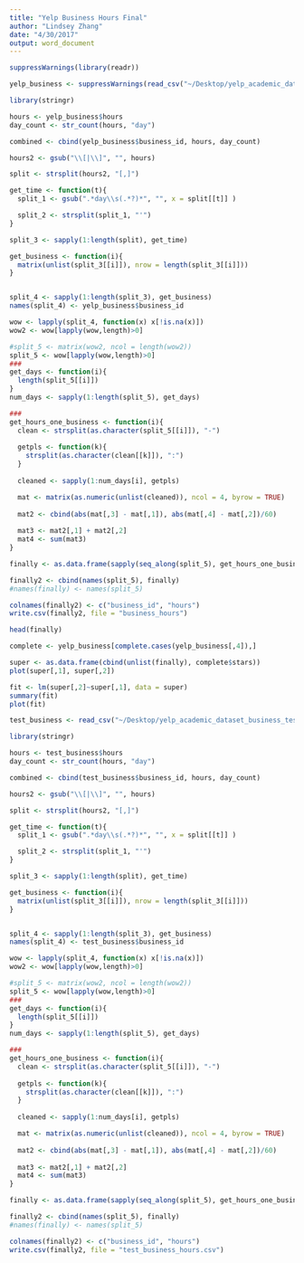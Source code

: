 ```yaml
---
title: "Yelp Business Hours Final"
author: "Lindsey Zhang"
date: "4/30/2017"
output: word_document
---
```


```r
suppressWarnings(library(readr))

yelp_business <- suppressWarnings(read_csv("~/Desktop/yelp_academic_dataset_business_train.csv"))
```

```r
library(stringr)

hours <- yelp_business$hours
day_count <- str_count(hours, "day")

combined <- cbind(yelp_business$business_id, hours, day_count)
```

```r
hours2 <- gsub("\\[|\\]", "", hours)

split <- strsplit(hours2, "[,]")

get_time <- function(t){
  split_1 <- gsub(".*day\\s(.*?)*", "", x = split[[t]] )

  split_2 <- strsplit(split_1, "'")
}

split_3 <- sapply(1:length(split), get_time)

get_business <- function(i){
  matrix(unlist(split_3[[i]]), nrow = length(split_3[[i]]))
}


split_4 <- sapply(1:length(split_3), get_business)
names(split_4) <- yelp_business$business_id

wow <- lapply(split_4, function(x) x[!is.na(x)])
wow2 <- wow[lapply(wow,length)>0]

#split_5 <- matrix(wow2, ncol = length(wow2))
split_5 <- wow[lapply(wow,length)>0]
###
get_days <- function(i){
  length(split_5[[i]])
}
num_days <- sapply(1:length(split_5), get_days)

###
get_hours_one_business <- function(i){
  clean <- strsplit(as.character(split_5[[i]]), "-")
  
  getpls <- function(k){
    strsplit(as.character(clean[[k]]), ":")
  }
  
  cleaned <- sapply(1:num_days[i], getpls)

  mat <- matrix(as.numeric(unlist(cleaned)), ncol = 4, byrow = TRUE)
  
  mat2 <- cbind(abs(mat[,3] - mat[,1]), abs(mat[,4] - mat[,2])/60)
  
  mat3 <- mat2[,1] + mat2[,2]
  mat4 <- sum(mat3)
}

finally <- as.data.frame(sapply(seq_along(split_5), get_hours_one_business))

finally2 <- cbind(names(split_5), finally)
#names(finally) <- names(split_5)

colnames(finally2) <- c("business_id", "hours")
write.csv(finally2, file = "business_hours")


```

```r
head(finally)
```


```r
complete <- yelp_business[complete.cases(yelp_business[,4]),]

super <- as.data.frame(cbind(unlist(finally), complete$stars))
plot(super[,1], super[,2])

fit <- lm(super[,2]~super[,1], data = super)
summary(fit)
plot(fit)
```

```r
test_business <- read_csv("~/Desktop/yelp_academic_dataset_business_test.csv", col_names = TRUE)
```

```r
library(stringr)

hours <- test_business$hours
day_count <- str_count(hours, "day")

combined <- cbind(test_business$business_id, hours, day_count)
```

```r
hours2 <- gsub("\\[|\\]", "", hours)

split <- strsplit(hours2, "[,]")

get_time <- function(t){
  split_1 <- gsub(".*day\\s(.*?)*", "", x = split[[t]] )

  split_2 <- strsplit(split_1, "'")
}

split_3 <- sapply(1:length(split), get_time)

get_business <- function(i){
  matrix(unlist(split_3[[i]]), nrow = length(split_3[[i]]))
}


split_4 <- sapply(1:length(split_3), get_business)
names(split_4) <- test_business$business_id

wow <- lapply(split_4, function(x) x[!is.na(x)])
wow2 <- wow[lapply(wow,length)>0]

#split_5 <- matrix(wow2, ncol = length(wow2))
split_5 <- wow[lapply(wow,length)>0]
###
get_days <- function(i){
  length(split_5[[i]])
}
num_days <- sapply(1:length(split_5), get_days)

###
get_hours_one_business <- function(i){
  clean <- strsplit(as.character(split_5[[i]]), "-")
  
  getpls <- function(k){
    strsplit(as.character(clean[[k]]), ":")
  }
  
  cleaned <- sapply(1:num_days[i], getpls)

  mat <- matrix(as.numeric(unlist(cleaned)), ncol = 4, byrow = TRUE)
  
  mat2 <- cbind(abs(mat[,3] - mat[,1]), abs(mat[,4] - mat[,2])/60)
  
  mat3 <- mat2[,1] + mat2[,2]
  mat4 <- sum(mat3)
}

finally <- as.data.frame(sapply(seq_along(split_5), get_hours_one_business))

finally2 <- cbind(names(split_5), finally)
#names(finally) <- names(split_5)

colnames(finally2) <- c("business_id", "hours")
write.csv(finally2, file = "test_business_hours.csv")


```





